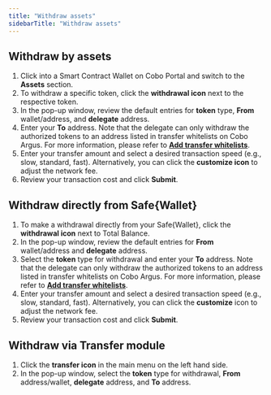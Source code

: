 ```yaml
---
title: "Withdraw assets"
sidebarTitle: "Withdraw assets"
---
```


## Withdraw by assets

1. Click into a Smart Contract Wallet on Cobo Portal and switch to the **Assets** section.
2. To withdraw a specific token, click the **withdrawal icon** next to the respective token.
3. In the pop-up window, review the default entries for **token** type, **From** wallet/address, and **delegate** address.
4. Enter your **To** address. Note that the delegate can only withdraw the authorized tokens to an address listed in transfer whitelists on Cobo Argus. For more information, please refer to [**Add transfer whitelists**](/cn/portal/smart-contract-wallets/transfer-whitelists).
5. Enter your transfer amount and select a desired transaction speed (e.g., slow, standard, fast). Alternatively, you can click the **customize icon** to adjust the network fee.
6. Review your transaction cost and click **Submit**.

## Withdraw directly from Safe&#123;Wallet&#125;
1. To make a withdrawal directly from your Safe&#123;Wallet&#125;, click the **withdrawal icon** next to Total Balance.
2. In the pop-up window, review the default entries for **From** wallet/address and **delegate** address.
3. Select the **token** type for withdrawal and enter your **To** address. Note that the delegate can only withdraw the authorized tokens to an address listed in transfer whitelists on Cobo Argus. For more information, please refer to [**Add transfer whitelists**](/cn/portal/smart-contract-wallets/transfer-whitelists).
4. Enter your transfer amount and select a desired transaction speed (e.g., slow, standard, fast). Alternatively, you can click the **customize** icon to adjust the network fee.
5. Review your transaction cost and click **Submit**.

## Withdraw via Transfer module
1. Click the **transfer icon** in the main menu on the left hand side.
2. In the pop-up window, select the **token** type for withdrawal, **From** address/wallet, **delegate** address, and **To** address.

